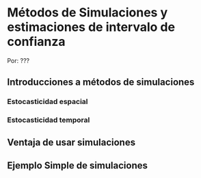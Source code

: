 # Métodos de Simulaciones y estimaciones de intervalo de confianza


Por: ???

## Introducciones a métodos de simulaciones


### Estocasticidad espacial

### Estocasticidad temporal





## Ventaja de usar simulaciones

## Ejemplo Simple de simulaciones

